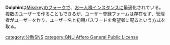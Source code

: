 {{stub}}
'''Dolphin'''は[[Misskey]]のフォークで、[[お一人様インスタンス]]に最適化されている。複数のユーザーを作ることもできるが、ユーザー登録フォームは存在せず、管理者がユーザーを作り、ユーザー名と初期パスワードを希望者に配るという方式を取る。

{{DEFAULTSORT:dolphin}}
[[category:分散SNS]]
[[category:GNU Affero General Public License]]